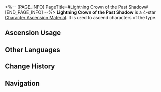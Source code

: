 <%-- [PAGE_INFO]
PageTitle=#Lightning Crown of the Past Shadow#
[END_PAGE_INFO] --%>
{{Item Infobox
|id          = 110404
|image       = Item Lightning Crown of the Past Shadow.png
|type        = Character Ascension Material
|invCategory = Upgrade Materials
|rarity      = 4
|effect      = Headwear of the Guardian Shadows. Can be used for the Ascension of Lightning characters.
|description = Accessory left behind by the shadow of a past Guardian, telling tales of the city of Everwinter.
|source1     = [[Stagnant Shadow: Corridor of Fading Echoes]]
|source2     = [[Stagnant Shadow (Corridor of Fading Echoes)]]
|source3     = [[Omni-Synthesizer]] &mdash; Material Exchange
}}
{{Description|''"Svetlana the Iron Fist &mdash; her wrath as terrifying as thunder and her retribution as swift as lightning."''}}
'''Lightning Crown of the Past Shadow''' is a 4-star [[Character Ascension Material]]. It is used to ascend characters of the {{Color|undefined|link=1}} type.

==Ascension Usage==
{{Ascension Usage}}

==Other Languages==
{{Other Languages
|en   = Lightning Crown of the Past Shadow
|zhs  = 往日之影的雷冠
|zht  = 往日之影的雷冠
|ja   = 過去の影の雷冠
|ko   = 과거 그림자의 번개 왕관
|es   = Corona de rayos de la sombra del pasado
|fr   = Couronne d'éclair de l'ombre révolue
|ru   = Электрическая корона тени прошлого
|th   = Lightning Crown of the Past Shadow
|vi   = Mũ Dấu Ấn Xưa
|de   = Blitzkrone der vergangenen Schatten
|id   = Lightning Crown of the Past Shadow
|pt   = Coroa de Raios de uma Sombra do Passado
}}

==Change History==
{{Change History|1.0}}

==Navigation==
{{Upgrade Material Navbox}}